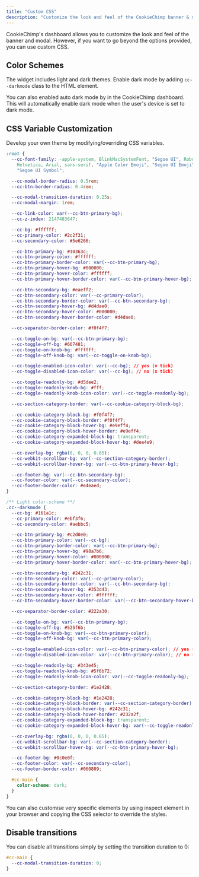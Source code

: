 ```yaml
---
title: "Custom CSS"
description: "Customize the look and feel of the CookieChimp banner & modal."
---
```


CookieChimp's dashboard allows you to customize the look and feel of the banner and modal. However, if you want to go beyond the options provided, you can use custom CSS.

## Color Schemes

The widget includes light and dark themes. Enable dark mode by adding `cc--darkmode` class to the HTML element.

You can also enabled auto dark mode by in the CookieChimp dashboard. This will automatically enable dark mode when the user's device is set to dark mode.

## CSS Variable Customization

Develop your own theme by modifying/overriding CSS variables.

```css
:root {
  --cc-font-family: -apple-system, BlinkMacSystemFont, "Segoe UI", Roboto,
    Helvetica, Arial, sans-serif, "Apple Color Emoji", "Segoe UI Emoji",
    "Segoe UI Symbol";

  --cc-modal-border-radius: 0.5rem;
  --cc-btn-border-radius: 0.4rem;

  --cc-modal-transition-duration: 0.25s;
  --cc-modal-margin: 1rem;

  --cc-link-color: var(--cc-btn-primary-bg);
  --cc-z-index: 2147483647;

  --cc-bg: #ffffff;
  --cc-primary-color: #2c2f31;
  --cc-secondary-color: #5e6266;

  --cc-btn-primary-bg: #30363c;
  --cc-btn-primary-color: #ffffff;
  --cc-btn-primary-border-color: var(--cc-btn-primary-bg);
  --cc-btn-primary-hover-bg: #000000;
  --cc-btn-primary-hover-color: #ffffff;
  --cc-btn-primary-hover-border-color: var(--cc-btn-primary-hover-bg);

  --cc-btn-secondary-bg: #eaeff2;
  --cc-btn-secondary-color: var(--cc-primary-color);
  --cc-btn-secondary-border-color: var(--cc-btn-secondary-bg);
  --cc-btn-secondary-hover-bg: #d4dae0;
  --cc-btn-secondary-hover-color: #000000;
  --cc-btn-secondary-hover-border-color: #d4dae0;

  --cc-separator-border-color: #f0f4f7;

  --cc-toggle-on-bg: var(--cc-btn-primary-bg);
  --cc-toggle-off-bg: #667481;
  --cc-toggle-on-knob-bg: #ffffff;
  --cc-toggle-off-knob-bg: var(--cc-toggle-on-knob-bg);

  --cc-toggle-enabled-icon-color: var(--cc-bg); // yes (v tick)
  --cc-toggle-disabled-icon-color: var(--cc-bg); // no (x tick)

  --cc-toggle-readonly-bg: #d5dee2;
  --cc-toggle-readonly-knob-bg: #fff;
  --cc-toggle-readonly-knob-icon-color: var(--cc-toggle-readonly-bg);

  --cc-section-category-border: var(--cc-cookie-category-block-bg);

  --cc-cookie-category-block-bg: #f0f4f7;
  --cc-cookie-category-block-border: #f0f4f7;
  --cc-cookie-category-block-hover-bg: #e9eff4;
  --cc-cookie-category-block-hover-border: #e9eff4;
  --cc-cookie-category-expanded-block-bg: transparent;
  --cc-cookie-category-expanded-block-hover-bg: #dee4e9;

  --cc-overlay-bg: rgba(0, 0, 0, 0.65);
  --cc-webkit-scrollbar-bg: var(--cc-section-category-border);
  --cc-webkit-scrollbar-hover-bg: var(--cc-btn-primary-hover-bg);

  --cc-footer-bg: var(--cc-btn-secondary-bg);
  --cc-footer-color: var(--cc-secondary-color);
  --cc-footer-border-color: #e4eaed;
}

/** Light color-scheme **/
.cc--darkmode {
  --cc-bg: #161a1c;
  --cc-primary-color: #ebf3f6;
  --cc-secondary-color: #aebbc5;

  --cc-btn-primary-bg: #c2d0e0;
  --cc-btn-primary-color: var(--cc-bg);
  --cc-btn-primary-border-color: var(--cc-btn-primary-bg);
  --cc-btn-primary-hover-bg: #98a7b6;
  --cc-btn-primary-hover-color: #000000;
  --cc-btn-primary-hover-border-color: var(--cc-btn-primary-hover-bg);

  --cc-btn-secondary-bg: #242c31;
  --cc-btn-secondary-color: var(--cc-primary-color);
  --cc-btn-secondary-border-color: var(--cc-btn-secondary-bg);
  --cc-btn-secondary-hover-bg: #353d43;
  --cc-btn-secondary-hover-color: #ffffff;
  --cc-btn-secondary-hover-border-color: var(--cc-btn-secondary-hover-bg);

  --cc-separator-border-color: #222a30;

  --cc-toggle-on-bg: var(--cc-btn-primary-bg);
  --cc-toggle-off-bg: #525f6b;
  --cc-toggle-on-knob-bg: var(--cc-btn-primary-color);
  --cc-toggle-off-knob-bg: var(--cc-btn-primary-color);

  --cc-toggle-enabled-icon-color: var(--cc-btn-primary-color); // yes (v tick)
  --cc-toggle-disabled-icon-color: var(--cc-btn-primary-color); // no (x tick)

  --cc-toggle-readonly-bg: #343e45;
  --cc-toggle-readonly-knob-bg: #5f6b72;
  --cc-toggle-readonly-knob-icon-color: var(--cc-toggle-readonly-bg);

  --cc-section-category-border: #1e2428;

  --cc-cookie-category-block-bg: #1e2428;
  --cc-cookie-category-block-border: var(--cc-section-category-border);
  --cc-cookie-category-block-hover-bg: #242c31;
  --cc-cookie-category-block-hover-border: #232a2f;
  --cc-cookie-category-expanded-block-bg: transparent;
  --cc-cookie-category-expanded-block-hover-bg: var(--cc-toggle-readonly-bg);

  --cc-overlay-bg: rgba(0, 0, 0, 0.65);
  --cc-webkit-scrollbar-bg: var(--cc-section-category-border);
  --cc-webkit-scrollbar-hover-bg: var(--cc-btn-primary-hover-bg);

  --cc-footer-bg: #0c0e0f;
  --cc-footer-color: var(--cc-secondary-color);
  --cc-footer-border-color: #060809;

  #cc-main {
    color-scheme: dark;
  }
}
```

<Tip>
  You can also customise very specific elements by using inspect element in your
  browser and copying the CSS selector to override the styles.
</Tip>

## Disable transitions

You can disable all transitions simply by setting the transition duration to 0:

```css
#cc-main {
  --cc-modal-transition-duration: 0;
}
```
